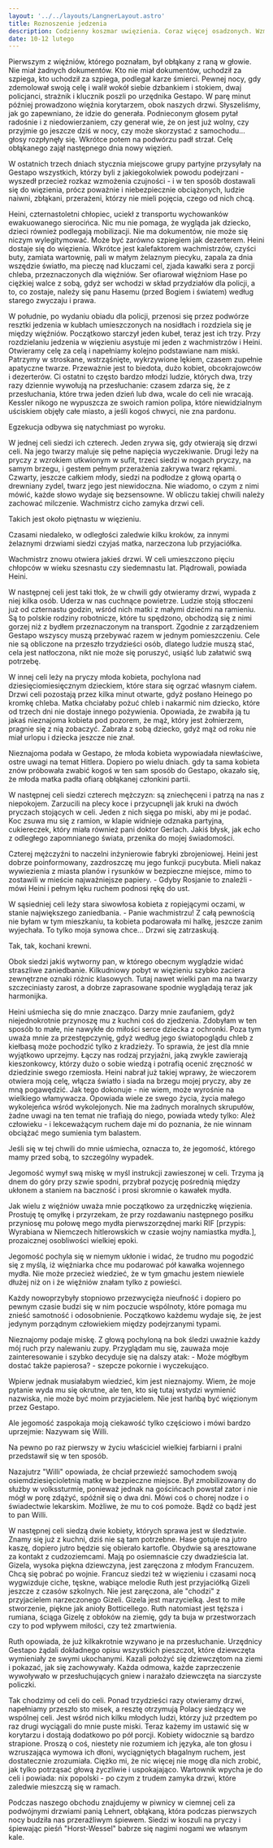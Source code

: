 ```yaml
---
layout: '../../layouts/LangnerLayout.astro'
title: Roznoszenie jedzenia
description: Codzienny koszmar uwięzienia. Coraz więcej osadzonych. Wzmaga się reżim twierdzy. Zaczynają się egzekucje. Maria jako osadzona własciwie od początku ma funkcję kalifaktorki - pomocnicy personelu więzienia, w tym wypadku oznacza to, że roznosi jedzenie. Poznaje wszystkich osadzonych.
date: 10-12 lutego
---
```


Pierwszym z więźniów, którego poznałam, był obłąkany z raną w głowie. Nie miał żadnych dokumentów. Kto nie miał dokumentów, uchodził za szpiega, kto uchodził za szpiega, podlegał karze śmierci. Pewnej nocy, gdy zdemolował swoją celę i walił wokół siebie dzbankiem i stokiem, dwaj policjanci, strażnik i klucznik poszli po urzędnika Gestapo. W parę minut później prowadzono więźnia korytarzem, obok naszych drzwi. Słyszeliśmy, jak go zapewniano, że idzie do generała. Podnieconym głosem pytał radośnie i z niedowierzaniem, czy generał wie, że on jest już wolny, czy przyjmie go jeszcze dziś w nocy, czy może skorzystać z samochodu... głosy rozpłynęły się. Wkrótce potem na podwórzu padł strzał. Celę obłąkanego zajął następnego dnia nowy więzień.

W ostatnich trzech dniach stycznia miejscowe grupy partyjne przysyłały na Gestapo wszystkich, którzy byli z jakiegokolwiek powodu podejrzani - wyszedł przecież rozkaz wzmożenia czujności - i w ten sposób dostawali się do więzienia, prócz poważnie i niebezpiecznie obciążonych, ludzie naiwni, zbłąkani, przerażeni, którzy nie mieli pojęcia, czego od nich chcą.

Heini, czternastoletni chłopiec, uciekł z transportu wychowanków ewakuowanego sierocińca. Nic mu nie pomaga, że wygląda jak dziecko, dzieci również podlegają mobilizacji. Nie ma dokumentów, nie może się niczym wylegitymować. Może być zarówno szpiegiem jak dezerterem. Heini dostaje się do więzienia. Wkrótce jest kalefaktorem wachmistrzów, czyści buty, zamiata wartownię, pali w małym żelaznym piecyku, zapala za dnia wszędzie światło, ma pieczę nad kluczami cel, zjada kawałki sera z porcji chleba, przeznaczonych dla więźniów. Ser ofiarował więźniom Hase po ciężkiej walce z sobą, gdyż ser wchodzi w skład przydziałów dla policji, a to, co zostaje, należy się panu Hasemu (przed Bogiem i światem) według starego zwyczaju i prawa.

W południe, po wydaniu obiadu dla policji, przenosi się przez podwórze resztki jedzenia w kubłach umieszczonych na nosidłach i rozdziela się je między więźniów. Początkowo starczył jeden kubeł, teraz jest ich trzy. Przy rozdzielaniu jedzenia w więzieniu asystuje mi jeden z wachmistrzów i Heini. Otwieramy celę za celą i napełniamy kolejno podstawiane nam miski. Patrzymy w stroskane, wstrząśnięte, wykrzywione lękiem, czasem zupełnie apatyczne twarze. Przeważnie jest to biedota, dużo kobiet, obcokrajowców i dezerterów. Ci ostatni to często bardzo młodzi ludzie, których dwa, trzy razy dziennie wywołują na przesłuchanie: czasem zdarza się, że z przesłuchania, które trwa jeden dzień lub dwa, wcale do celi nie wracają. Kessler nikogo ne wypuszcza ze swoich ramion polipa, które niewidzialnym uściskiem objęły całe miasto, a jeśli kogoś chwyci, nie zna pardonu.

Egzekucja odbywa się natychmiast po wyroku.

W jednej celi siedzi ich czterech. Jeden zrywa się, gdy otwierają się drzwi celi. Na jego twarzy maluje się pełne napięcia wyczekiwanie. Drugi leży na pryczy z wzrokiem utkwionym w sufit, trzeci siedzi w nogach pryczy, na samym brzegu, i gestem pełnym przerażenia zakrywa twarz rękami. Czwarty, jeszcze całkiem młody, siedzi na podłodze z głową opartą o drewniany zydel, twarz jego jest niewidoczna. Nie wiadomo, o czym z nimi mówić, każde słowo wydaje się bezsensowne. W obliczu takiej chwili należy zachować milczenie. Wachmistrz cicho zamyka drzwi celi.

Takich jest około piętnastu w więzieniu.

Czasami niedaleko, w odległości zaledwie kilku kroków, za innymi żelaznymi drzwiami siedzi czyjaś matka, narzeczona lub przyjaciółka.

Wachmistrz znowu otwiera jakieś drzwi. W celi umieszczono pięciu chłopców w wieku szesnastu czy siedemnastu lat. Plądrowali, powiada Heini.

W następnej celi jest taki tłok, że w chwili gdy otwieramy drzwi, wypada z niej kilka osób. Uderza w nas cuchnące powietrze. Ludzie stoją stłoczeni już od czternastu godzin, wśród nich matki z małymi dziećmi na ramieniu. Są to polskie rodziny robotnicze, które tu spędzono, obchodzą się z nimi gorzej niż z bydłem przeznaczonym na transport. Zgodnie z zarządzeniem Gestapo wszyscy muszą przebywać razem w jednym pomieszczeniu. Cele nie są obliczone na przeszło trzydzieści osób, dlatego ludzie muszą stać, cela jest natłoczona, nikt nie może się poruszyć, usiąść lub załatwić swą potrzebę.

W innej celi leży na pryczy młoda kobieta, pochylona nad dziesięciomiesięcznym dzieckiem, które stara się ogrzać własnym ciałem. Drzwi celi pozostają przez kilka minut otwarte, gdyż posłano Heinego po kromkę chleba. Matka chciałaby pożuć chleb i nakarmić nim dziecko, które od trzech dni nie dostaje innego pożywienia. Opowiada, że zwabiła ją tu jakaś nieznajoma kobieta pod pozorem, że mąż, który jest żołnierzem, pragnie się z nią zobaczyć. Zabrała z sobą dziecko, gdyż mąż od roku nie miał urlopu i dziecka jeszcze nie znał.

Nieznajoma podała w Gestapo, że młoda kobieta wypowiadała niewłaściwe, ostre uwagi na temat Hitlera. Dopiero po wielu dniach. gdy ta sama kobieta znów próbowała zwabić kogoś w ten sam sposób do Gestapo, okazało się, że młoda matka padła ofiarą obłąkanej członkini partii.

W następnej celi siedzi czterech mężczyzn: są zniechęceni i patrzą na nas z niepokojem. Zarzucili na plecy koce i przycupnęli jak kruki na dwóch pryczach stojących w celi. Jeden z nich sięga po miski, aby mi je podać. Koc zsuwa mu się z ramion, w klapie widnieje odznaka partyjna, cukiereczek, który miała również pani doktor Gerlach. Jakiś błysk, jak echo z odległego zapomnianego świata, przenika do mojej świadomości.

Czterej mężczyźni to naczelni inżynierowie fabryki zbrojeniowej. Heini jest dobrze poinformowany, zazdroszczę mu jego funkcji pucybuta. Mieli nakaz wywiezienia z miasta planów i rysunków w bezpieczne miejsce, mimo to zostawili w mieście najważniejsze papiery. - Gdyby Rosjanie to znaleźli - mówi Heini i pełnym lęku ruchem podnosi rękę do ust.

W sąsiedniej celi leży stara siwowłosa kobieta z ropiejącymi oczami, w stanie największego zaniedbania. - Panie wachmistrzu! Z całą pewnością nie byłam w tym mieszkaniu, ta kobieta podarowała mi halkę, jeszcze zanim wyjechała. To tylko moja synowa chce... Drzwi się zatrzaskują.

Tak, tak, kochani krewni.

Obok siedzi jakiś wytworny pan, w którego obecnym wyglądzie widać straszliwe zaniedbanie. Kilkudniowy pobyt w więzieniu szybko zaciera zewnętrzne oznaki różnic klasowych. Tutaj nawet wielki pan ma na twarzy szczeciniasty zarost, a dobrze zaprasowane spodnie wyglądają teraz jak harmonijka.

Heini uśmiecha się do mnie znacząco. Darzy mnie zaufaniem, gdyż niejednokrotnie przynoszę mu z kuchni coś do zjedzenia. Zdobyłam w ten sposób to małe, nie nawykłe do miłości serce dziecka z ochronki. Poza tym uważa mnie za przestępczynię, gdyż według jego światopoglądu chleb z kiełbasą może pochodzić tylko z kradzieży. To sprawia, że jest dla mnie wyjątkowo uprzejmy. Łączy nas rodzaj przyjaźni, jaką zwykle zawierają kieszonkowcy, którzy dużo o sobie wiedzą i potrafią ocenić zręczność w dziedzinie swego rzemiosła. Heini nabrał już takiej wprawy, że wieczorem otwiera moją celę, włącza światło i siada na brzegu mojej pryczy, aby ze mną pogawędzić. Jak tego dokonuje - nie wiem, może wyrośnie na wielkiego włamywacza. Opowiada wiele ze swego życia, życia małego wykolejeńca wśród wykolejonych. Nie ma żadnych moralnych skrupułów, żadne uwagi na ten temat nie trafiają do niego, powiada wtedy tylko: Ależ człowieku - i lekceważącym ruchem daje mi do poznania, że nie winnam obciążać mego sumienia tym balastem.

Jeśli się w tej chwili do mnie uśmiecha, oznacza to, że jegomość, którego mamy przed sobą, to szczególny wypadek.

Jegomość wymył swą miskę w myśl instrukcji zawieszonej w celi. Trzyma ją dnem do góry przy szwie spodni, przybrał pozycję pośrednią między ukłonem a staniem na baczność i prosi skromnie o kawałek mydła.

Jak wielu z więźniów uważa mnie początkowo za urzędniczkę więzienia. Prostuję tę omyłkę i przyrzekam, że przy rozdawaniu następnego posiłku przyniosę mu połowę mego mydła pierwszorzędnej marki RIF [przypis: Wyrabiana w Niemczech hitlerowskich w czasie wojny namiastka mydła.], prozaicznej osobliwości wielkiej epoki.

Jegomość pochyla się w niemym ukłonie i widać, że trudno mu pogodzić się z myślą, iż więźniarka chce mu podarować pół kawałka wojennego mydła. Nie może przecież wiedzieć, że w tym gmachu jestem niewiele dłużej niż on i że więźniów znałam tylko z powieści.

Każdy nowoprzybyły stopniowo przezwycięża nieufność i dopiero po pewnym czasie budzi się w nim poczucie wspólnoty, które pomaga mu znieść samotność i odosobnienie. Początkowo każdemu wydaje się, że jest jedynym porządnym człowiekiem między podejrzanymi typami.

Nieznajomy podaje miskę. Z głową pochyloną na bok śledzi uważnie każdy mój ruch przy nalewaniu zupy. Przyglądam mu się, zauważa moje zainteresowanie i szybko decyduje się na dalszy atak: - Może mógłbym dostać także papierosa? - szepcze pokornie i wyczekująco.

Wpierw jednak musiałabym wiedzieć, kim jest nieznajomy. Wiem, że moje pytanie wyda mu się okrutne, ale ten, kto się tutaj wstydzi wymienić nazwiska, nie może być moim przyjacielem. Nie jest hańbą być więzionym przez Gestapo.

Ale jegomość zaspokaja moją ciekawość tylko częściowo i mówi bardzo uprzejmie: Nazywam się Willi.

Na pewno po raz pierwszy w życiu właściciel wielkiej farbiarni i pralni przedstawił się w ten sposób.

Nazajutrz "Willi" opowiada, że chciał przewieźć samochodem swoją osiemdziesięcioletnią matkę w bezpieczne miejsce. Był zmobilizowany do służby w volkssturmie, ponieważ jednak na gościńcach powstał zator i nie mógł w porę zdążyć, spóźnił się o dwa dni. Mówi coś o chorej nodze i o świadectwie lekarskim. Możliwe, że mu to coś pomoże. Bądź co bądź jest to pan Willi.

W następnej celi siedzą dwie kobiety, których sprawa jest w śledztwie. Znamy się już z kuchni, dziś nie są tam potrzebne. Hase gotuje na jutro kaszę, dopiero jutro będzie się obierało kartofle. Obydwie są aresztowane za kontakt z cudzoziemcami. Mają po osiemnaście czy dwadzieścia lat. Gizela, wysoka piękna dziewczyna, jest zaręczona z młodym Francuzem. Chcą się pobrać po wojnie. Francuz siedzi też w więzieniu i czasami nocą wygwizduje ciche, tęskne, wabiące melodie Ruth jest przyjaciółką Gizeli jeszcze z czasów szkolnych. Nie jest zaręczona, ale "chodzi" z przyjacielem narzeczonego Gizeli. Gizela jest marzycielką. Jest to miłe stworzenie, piękne jak anioły Botticellego. Ruth natomiast jest tęższa i rumiana, ściąga Gizelę z obłoków na ziemię, gdy ta buja w przestworzach czy to pod wpływem miłości, czy też zmartwienia.

Ruth opowiada, że już kilkakrotnie wzywano je na przesłuchanie. Urzędnicy Gestapo żądali dokładnego opisu wszystkich pieszczot, które dziewczęta wymieniały ze swymi ukochanymi. Kazali położyć się dziewczętom na ziemi i pokazać, jak się zachowywały. Każda odmowa, każde zaprzeczenie wywoływało w przesłuchujących gniew i narażało dziewczęta na siarczyste policzki.

Tak chodzimy od celi do celi. Ponad trzydzieści razy otwieramy drzwi, napełniamy przeszło sto misek, a resztę otrzymują Polacy siedzący we wspólnej celi. Jest wśród nich kilku młodych ludzi, którzy już przedtem po raz drugi wyciągali do mnie puste miski. Teraz każemy im ustawić się w korytarzu i dostają dodatkowo po pół porcji. Kobiety widocznie są bardzo strapione. Proszą o coś, niestety nie rozumiem ich języka, ale ton głosu i wzruszająca wymowa ich dłoni, wyciągniętych błagalnym ruchem, jest dostatecznie zrozumiała. Ciężko mi, że nic więcej nie mogę dla nich zrobić, jak tylko potrząsać głową życzliwie i uspokajająco. Wartownik wpycha je do celi i powiada: nix popolski - po czym z trudem zamyka drzwi, które zaledwie mieszczą się w ramach.

Podczas naszego obchodu znajdujemy w piwnicy w ciemnej celi za podwójnymi drzwiami panią Lehnert, obłąkaną, która podczas pierwszych nocy budziła nas przeraźliwym śpiewem. Siedzi w koszuli na pryczy i śpiewając pieśń "Horst-Wessel" babrze się nagimi nogami we własnym kale.
